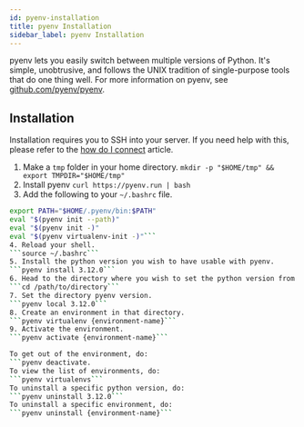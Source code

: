 ```yaml
---
id: pyenv-installation
title: pyenv Installation
sidebar_label: pyenv Installation
---
```


pyenv lets you easily switch between multiple versions of Python. It's simple, unobtrusive, and follows the UNIX tradition of single-purpose tools that do one thing well.
For more information on pyenv, see [github.com/pyenv/pyenv](https://github.com/pyenv/pyenv).

## Installation
Installation requires you to SSH into your server. If you need help with this, please refer to the [how do I connect](../getting-started/how-do-i-connect.md) article.

1. Make a `tmp` folder in your home directory.
```mkdir -p "$HOME/tmp" && export TMPDIR="$HOME/tmp"```
2. Install pyenv
```curl https://pyenv.run | bash```
3. Add the following to your `~/.bashrc` file.
```bash
export PATH="$HOME/.pyenv/bin:$PATH"
eval "$(pyenv init --path)"
eval "$(pyenv init -)"
eval "$(pyenv virtualenv-init -)"```
4. Reload your shell.
```source ~/.bashrc```
5. Install the python version you wish to have usable with pyenv.
```pyenv install 3.12.0```
6. Head to the directory where you wish to set the python version from the previous step to be usable in.
```cd /path/to/directory```
7. Set the directory pyenv version.
```pyenv local 3.12.0```
8. Create an environment in that directory.
```pyenv virtualenv {environment-name}```
9. Activate the environment.
```pyenv activate {environment-name}```

To get out of the environment, do:
```pyenv deactivate.
To view the list of environments, do:
```pyenv virtualenvs```
To uninstall a specific python version, do:
```pyenv uninstall 3.12.0```
To uninstall a specific environment, do:
```pyenv uninstall {environment-name}```
